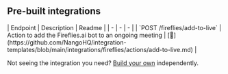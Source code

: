 
## Pre-built integrations

<AccordionGroup>


<Accordion title="Others">
| Endpoint | Description | Readme |
| - | - | - |
| `POST /fireflies/add-to-live` | Action to add the Fireflies.ai bot to an ongoing meeting | [🔗](https://github.com/NangoHQ/integration-templates/blob/main/integrations/fireflies/actions/add-to-live.md) |
</Accordion>

</AccordionGroup>

<Tip>Not seeing the integration you need? [Build your own](https://nango.dev/docs/guides/platform/functions) independently.</Tip>
